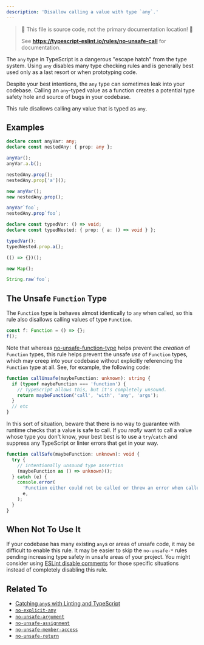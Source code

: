 ```yaml
---
description: 'Disallow calling a value with type `any`.'
---
```



> 🛑 This file is source code, not the primary documentation location! 🛑
>
> See **https://typescript-eslint.io/rules/no-unsafe-call** for documentation.

The `any` type in TypeScript is a dangerous "escape hatch" from the type system.
Using `any` disables many type checking rules and is generally best used only as a last resort or when prototyping code.

Despite your best intentions, the `any` type can sometimes leak into your codebase.
Calling an `any`-typed value as a function creates a potential type safety hole and source of bugs in your codebase.

This rule disallows calling any value that is typed as `any`.

## Examples

<Tabs>
<TabItem value="❌ Incorrect">

```ts
declare const anyVar: any;
declare const nestedAny: { prop: any };

anyVar();
anyVar.a.b();

nestedAny.prop();
nestedAny.prop['a']();

new anyVar();
new nestedAny.prop();

anyVar`foo`;
nestedAny.prop`foo`;
```

</TabItem>
<TabItem value="✅ Correct">

```ts
declare const typedVar: () => void;
declare const typedNested: { prop: { a: () => void } };

typedVar();
typedNested.prop.a();

(() => {})();

new Map();

String.raw`foo`;
```

</TabItem>
</Tabs>

## The Unsafe `Function` Type

The `Function` type is behaves almost identically to `any` when called, so this rule also disallows calling values of type `Function`.

<Tabs>
<TabItem value="❌ Incorrect">

```ts
const f: Function = () => {};
f();
```

</TabItem>
</Tabs>

Note that whereas [no-unsafe-function-type](./no-unsafe-function-type.mdx) helps prevent the _creation_ of `Function` types, this rule helps prevent the unsafe _use_ of `Function` types, which may creep into your codebase without explicitly referencing the `Function` type at all.
See, for example, the following code:

```ts
function callUnsafe(maybeFunction: unknown): string {
  if (typeof maybeFunction === 'function') {
    // TypeScript allows this, but it's completely unsound.
    return maybeFunction('call', 'with', 'any', 'args');
  }
  // etc
}
```

In this sort of situation, beware that there is no way to guarantee with runtime checks that a value is safe to call.
If you _really_ want to call a value whose type you don't know, your best best is to use a `try`/`catch` and suppress any TypeScript or linter errors that get in your way.

```ts
function callSafe(maybeFunction: unknown): void {
  try {
    // intentionally unsound type assertion
    (maybeFunction as () => unknown)();
  } catch (e) {
    console.error(
      'Function either could not be called or threw an error when called: ',
      e,
    );
  }
}
```

## When Not To Use It

If your codebase has many existing `any`s or areas of unsafe code, it may be difficult to enable this rule.
It may be easier to skip the `no-unsafe-*` rules pending increasing type safety in unsafe areas of your project.
You might consider using [ESLint disable comments](https://eslint.org/docs/latest/use/configure/rules#using-configuration-comments-1) for those specific situations instead of completely disabling this rule.

## Related To

- [Catching `any`s with Linting and TypeScript](/blog/avoiding-any)
- [`no-explicit-any`](./no-explicit-any.mdx)
- [`no-unsafe-argument`](./no-unsafe-argument.mdx)
- [`no-unsafe-assignment`](./no-unsafe-assignment.mdx)
- [`no-unsafe-member-access`](./no-unsafe-member-access.mdx)
- [`no-unsafe-return`](./no-unsafe-return.mdx)
